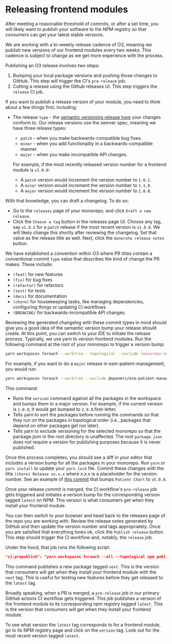 # Releasing frontend modules

After meeting a reasonable threshold of commits, or after a set time, you will likely want to publish your software to the NPM registry so that consumers can get your latest stable versions.

We are working with a bi-weekly release cadence of O3, meaning we publish new versions of our frontend modules every two weeks. This cadence is subject to change as we get more experience with the process.

Publishing an O3 release involves two steps:

1. Bumping your local package versions and pushing those changes to GitHub. This step will trigger the CI's `pre-release` job.
2. Cutting a release using the Github releases UI. This step triggers the `release` CI job.

If you want to publish a release version of your module, you need to think about a few things first, including:

- The release `type` - the [semantic versioning release type](https://docs.npmjs.com/about-semantic-versioning) your changes conform to. Our release versions use the semver spec, meaning we have three release types:

  - `patch` - when you make backwards-compatible bug fixes.
  - `minor` - when you add functionality in a backwards-compatible manner.
  - `major` - when you make incompatible API changes.

  For example, if the most recently released version number for a frontend module is `v1.0.0`:

  - A `patch` version would increment the version number to `1.0.1`.
  - A `minor` version would increment the version number to `1.1.0`.
  - A `major` version would increment the version number to `2.0.0`.

With that knowledge, you can draft a changelog. To do so:

- Go to the `releases` page of your monorepo, and click `Draft a new release`.
- Click the `Choose a tag` button in the releases page UI. Choose any tag, say `v1.0.1` for a `patch` release if the most recent version is `v1.0.0`. We will likely change this shortly after reviewing the changelog. Set that value as the release title as well. Next, click the `Generate release notes` button.

We have established a convention within O3 where PR titles contain a conventional commit `type` value that describes the kind of change the PR makes. These include:

- `(feat)` for new features
- `(fix)` for bug fixes
- `(refactor)` for refactors
- `(test)` for tests
- `(docs)` for documentation
- `(chore)` for housekeeping tasks, like managing dependencies, configuring things or updating CI workflows
- `(BREAKING)` for backwards-incompatible API changes.

Reviewing the generated changelog with these commit types in mind should give you a good idea of the semantic version bump your release should create. At this point, you can switch to your IDE to initiate the release process. Typically, we use yarn to version frontend modules. Run the following command at the root of your monorepo to trigger a version bump:

```sh
yarn workspaces foreach --worktree --topological --exclude [monorepo-name] version [release-type]
```

For example, if you want to do a `major` release in esm-patient-management, you would run:

```sh
yarn workspaces foreach --worktree --exclude @openmrs/esm-patient-management version major
```

This command:

- Runs the `version` command against all the packages in the workspace and bumps them to a major version. For example, if the current version is `1.0.0`, it would get bumped to `2.0.0`.first-letter.
- Tells yarn to sort the packages before running the commands so that they run on the packages in topological order (i.e., packages that depend on other packages get run later).
- Tells yarn to exclude versioning for the selected monorepo so that the package.json in the root directory is unaffected. The root `package.json` does not require a version for publishing purposes because it is never published.

Once this process completes, you should see a diff in your editor that includes a version bump for all the packages in your monorepo. Run `yarn` or `yarn install` to update your `yarn.lock` file. Commit these changes with the title `(chore) Release vx.x.x` where x.x.x is a placeholder for the version number. See an example of [this commit](https://github.com/openmrs/openmrs-esm-patient-chart/pull/1279) that bumps `Patient Chart` to `v5.0.0`.

Once your release commit is merged, the CI workflow's `pre-release` job gets triggered and initiates a version bump for the corresponding version tagged `latest` on NPM. This version is what consumers get when they install your frontend module.

You can then switch to your browser and head back to the releases page of the repo you are working with. Review the release notes generated by GitHub and then update the version number and tags appropriately. Once you are satisfied that everything looks ok, click the `Publish release` button. This step should trigger the CI workflow and, notably, the `release` job.

Under the hood, that job runs the following script:

```json
"ci:prepublish": "yarn workspaces foreach --all --topological npm publish --access public --tag next",
```

This command publishes a new package tagged `next`. This is the version that consumers will get when they install your frontend module with the `next` tag. This is useful for testing new features before they get released to the `latest` tag.

Broadly speaking, when a PR is merged, a `pre-release` job in our primary GitHub actions CI workflow gets triggered. This job publishes a version of the frontend module to its corresponding npm registry tagged `latest`. This is the version that consumers will get when they install your frontend module.

To see what version the `latest` tag corresponds to for a frontend module, go to its NPM registry page and click on the `version` tag. Look out for the most recent version tagged `latest`.
